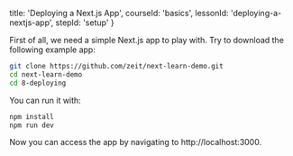 
  title: 'Deploying a Next.js App',
  courseId: 'basics',
  lessonId: 'deploying-a-nextjs-app',
  stepId: 'setup'
}

First of all, we need a simple Next.js app to play with. Try to download the following example app:

```bash
git clone https://github.com/zeit/next-learn-demo.git
cd next-learn-demo
cd 8-deploying
```

You can run it with:

```bash
npm install
npm run dev
```

Now you can access the app by navigating to http://localhost:3000.

